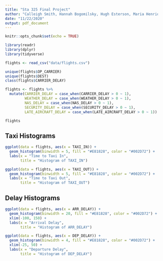 ```yaml
---
title: "Sta 325 Final Project"
author: "Calleigh Smith, Hannah Bogomilsky, Hugh Esterson, Maria Henriquez, Mariana Izon"
date: "11/22/2020"
output: pdf_document
---
```


```r
knitr::opts_chunk$set(echo = TRUE)
```


```r
library(readr)
library(dplyr)
library(tidyverse)
```

```r
flights <- read_csv("data/flights.csv")

unique(flights$OP_CARRIER)
unique(flights$DEST)
class(flights$CARRIER_DELAY)

flights <- flights %>% 
  mutate(CARRIER_DELAY = case_when(CARRIER_DELAY > 0 ~ 1),
         WEATHER_DELAY = case_when(WEATHER_DELAY > 0 ~ 1),
         NAS_DELAY = case_when(NAS_DELAY > 0 ~ 1),
         SECURITY_DELAY = case_when(SECURITY_DELAY > 0 ~ 1),
         LATE_AIRCRAFT_DELAY = case_when(LATE_AIRCRAFT_DELAY > 0 ~ 1))

```

```r
flights
```

## Taxi Histograms

```r
ggplot(data = flights, aes(x = TAXI_IN)) +
  geom_histogram(binwidth = 5, fill = "#E81828", color = "#002D72") +
  labs(x = "Time to Taxi In",
       title = "Histogram of TAXI_IN")

ggplot(data = flights, aes(x = TAXI_OUT)) +
  geom_histogram(binwidth = 5, fill = "#E81828", color = "#002D72") +
  labs(x = "Time to Taxi Out",
       title = "Histogram of TAXI_OUT")
```

## Delay Histograms

```r
ggplot(data = flights, aes(x = ARR_DELAY)) +
  geom_histogram(binwidth = 20, fill = "#E81828", color = "#002D72") +
  xlim(-100, 150) +
  labs(x = "Arrival Delay",
       title = "Histogram of ARR_DELAY")

ggplot(data = flights, aes(x = DEP_DELAY)) +
  geom_histogram(binwidth = 4, fill = "#E81828", color = "#002D72") +
  xlim(-25, 50) +
  labs(x = "Departure Delay",
       title = "Histogram of DEP_DELAY")
```

